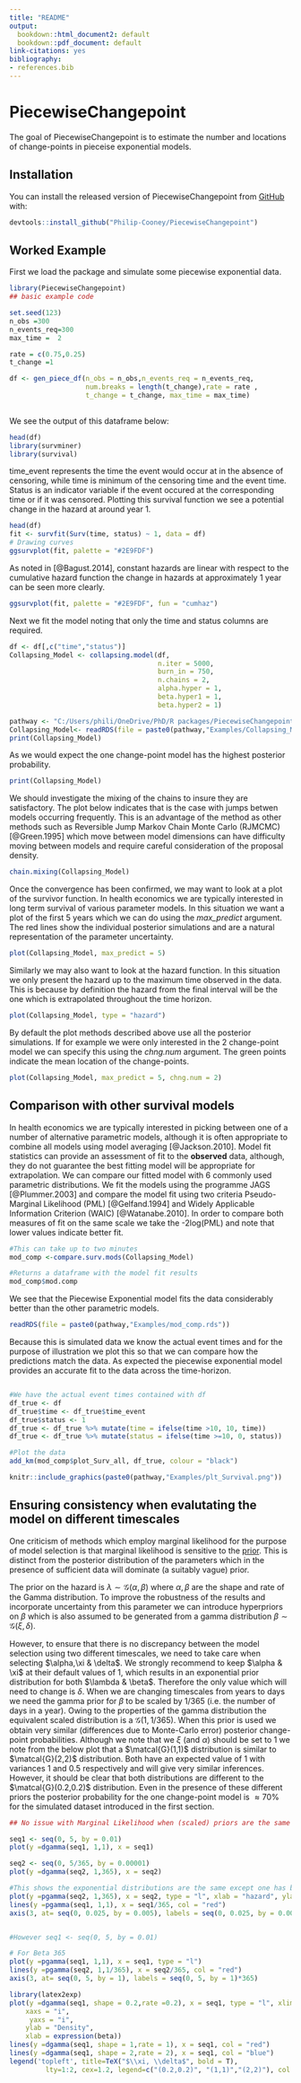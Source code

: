 ```yaml
---
title: "README"
output:
  bookdown::html_document2: default
  bookdown::pdf_document: default
link-citations: yes  
bibliography: 
- references.bib
---
```


# PiecewiseChangepoint


  <!-- - "C:/Users/phili/OneDrive/PhD/R packages/PiecewiseChangepoint/PiecewiseChangepoint/references.bib" -->

<!-- badges: start -->
<!-- badges: end -->

The goal of PiecewiseChangepoint is to estimate the number and locations of change-points in pieceise exponential models. 

<!-- [@Raftery.1986] -->

<!-- @Raftery.1986 -->

## Installation

You can install the released version of PiecewiseChangepoint from [GitHub](https://github.com/Philip-Cooney/PiecewiseChangepoint) with:

``` r
devtools::install_github("Philip-Cooney/PiecewiseChangepoint")
```

## Worked Example

First we load the package and simulate some piecewise exponential data. 

``` r
library(PiecewiseChangepoint)
## basic example code

set.seed(123)
n_obs =300
n_events_req=300
max_time =  2

rate = c(0.75,0.25)
t_change =1

df <- gen_piece_df(n_obs = n_obs,n_events_req = n_events_req,
                   num.breaks = length(t_change),rate = rate ,
                   t_change = t_change, max_time = max_time)
                   

```


We see the output of this dataframe below:

```r
head(df)
library(survminer)
library(survival)
```
time_event represents the time the event would occur at in the absence of censoring, while time is minimum of the censoring time and the event time. Status is an indicator variable if the event occured at the corresponding time or if it was censored. Plotting this survival function we see a potential change in the hazard at around year 1. 

```r
head(df)
fit <- survfit(Surv(time, status) ~ 1, data = df)
# Drawing curves
ggsurvplot(fit, palette = "#2E9FDF")

```


As noted in [@Bagust.2014], constant hazards are linear with respect to the cumulative hazard function the change in hazards at approximately 1 year can be seen more clearly. 

```r

ggsurvplot(fit, palette = "#2E9FDF", fun = "cumhaz")


```

 Next we fit the model noting that only the time and status columns are required.

``` r
df <- df[,c("time","status")]
Collapsing_Model <- collapsing.model(df,
                                     n.iter = 5000,
                                     burn_in = 750,
                                     n.chains = 2,
                                     alpha.hyper = 1,
                                     beta.hyper1 = 1,
                                     beta.hyper2 = 1)


```

```r
pathway <- "C:/Users/phili/OneDrive/PhD/R packages/PiecewiseChangepoint/PiecewiseChangepoint/"
Collapsing_Model<- readRDS(file = paste0(pathway,"Examples/Collapsing_Model.rds"))
print(Collapsing_Model)


```

As we would expect the one change-point model has the highest posterior probability. 
```r
print(Collapsing_Model)
```

We should investigate the mixing of the chains to insure they are satisfactory. The plot below indicates that is the case with jumps betwen models occurring frequently. This is an advantage of the method as other methods such as Reversible Jump Markov Chain Monte Carlo (RJMCMC) [@Green.1995] which move between model dimensions can have difficulty moving between models and require careful consideration of the proposal density.  


```r
chain.mixing(Collapsing_Model)
```

Once the convergence has been confirmed, we may want to look at a plot of the survivor function. In health economics we are typically interested in long term survival of various parameter models. In this situation we want a plot of the first 5 years which we can do using the _max_predict_ argument. The red lines show the individual posterior simulations and are a natural representation of the parameter uncertainty. 

```r
plot(Collapsing_Model, max_predict = 5)

```

Similarly we may also want to look at the hazard function. In this situation we only present the hazard up to the maximum time observed in the data. This is because by definition the hazard from the final interval will be the one which is extrapolated throughout the time horizon.

```r
plot(Collapsing_Model, type = "hazard")

```

By default the plot methods described above use all the posterior simulations. If for example we were only interested in the 2 change-point model we can specify this using the _chng.num_ argument. The green points indicate the mean location of the change-points.

```r
plot(Collapsing_Model, max_predict = 5, chng.num = 2)

```


## Comparison with other survival models

In health economics we are typically interested in picking between one of a number of alternative parametric models, although it is often appropriate to combine all models using model averaging [@Jackson.2010]. Model fit statistics can provide an assessment of fit to the __observed__ data, although, they do not guarantee the best fitting model will be appropriate for extrapolation. We can compare our fitted model with 6 commonly used parametric distributions. We fit the models using the programme JAGS [@Plummer.2003] and compare the model fit using two criteria Pseudo-Marginal Likelihood (PML) [@Gelfand.1994] and Widely Applicable Information Criterion (WAIC) [@Watanabe.2010]. In order to compare both measures of fit on the same scale we take the -2log(PML) and note that lower values indicate better fit.

```r
#This can take up to two minutes
mod_comp <-compare.surv.mods(Collapsing_Model)

#Returns a dataframe with the model fit results
mod_comp$mod.comp

```
We see that the Piecewise Exponential model fits the data considerably better than the other parametric models.  

```r
readRDS(file = paste0(pathway,"Examples/mod_comp.rds"))

```

Because this is simulated data we know the actual event times and for the purpose of illustration we plot this so that we can compare how the predictions match the data. As expected the piecewise exponential model provides an accurate fit to the data across the time-horizon.

``` r

#We have the actual event times contained with df
df_true <- df
df_true$time <- df_true$time_event
df_true$status <- 1
df_true <- df_true %>% mutate(time = ifelse(time >10, 10, time))
df_true <- df_true %>% mutate(status = ifelse(time >=10, 0, status))

#Plot the data
add_km(mod_comp$plot_Surv_all, df_true, colour = "black")

```

```r

knitr::include_graphics(paste0(pathway,"Examples/plt_Survival.png"))

```
## Ensuring consistency when evalutating the model on different timescales

One criticism of methods which employ marginal likelihood for the purpose of model selection is that marginal likelihood is sensitive to the [prior](https://www.youtube.com/watch?v=kisFIbkfDUs&ab_channel=BenLambert). This is distinct from the posterior distribution of the parameters which in the presence of sufficient data will dominate (a suitably vague) prior.

The prior on the hazard is $\lambda \sim \mathcal{G}(\alpha, \beta)$ where $\alpha,\beta$ are the shape and rate of the Gamma distribution. To improve the robustness of the results and incorporate uncertainty from this parameter we can introduce hyperpriors on $\beta$ which is also assumed to be generated from a gamma distribution $\beta \sim \mathcal{G}(\xi, \delta)$. 

However, to ensure that there is no discrepancy between the model selection using two different timescales, we need to take care when selecting $\alpha,\xi & \delta$. We strongly recommend to keep $\alpha & \xi$ at their default values of 1, which results in an exponential prior distribution for both $\lambda & \beta$. Therefore the only value which will need to change is $\delta$. When we are changing timescales from years to days we need the gamma prior for $\beta$ to be scaled by 1/365 (i.e. the number of days in a year). Owing to the properties of the gamma distribution the equivalent scaled distribution is a $\mathcal{G}(1,1/365)$. When this prior is used we obtain very similar (differences due to Monte-Carlo error) posterior change-point probabilities. Although we note that we $\xi$ (and $\alpha$) should be set to 1 we note from the below plot that a $\matcal{G}(1,1)$ distribution is similar to $\matcal{G}(2,2)$ distribution. Both have an expected value of 1 with variances 1 and 0.5 respectively and will give very similar inferences. However, it should be clear that both distributions are different to the $\matcal{G}(0.2,0.2)$ distribution. Even in the presence of these different priors the posterior probability for the one change-point model is $\approx 70\%$ for the simulated dataset introduced in the first section.     


```r

## No issue with Marginal Likelihood when (scaled) priors are the same

seq1 <- seq(0, 5, by = 0.01)
plot(y =dgamma(seq1, 1,1), x = seq1)

seq2 <- seq(0, 5/365, by = 0.00001)
plot(y =dgamma(seq2, 1,365), x = seq2)

#This shows the exponential distributions are the same except one has been scaled by a factor of 1/365
plot(y =pgamma(seq2, 1,365), x = seq2, type = "l", xlab = "hazard", ylab = "density")
lines(y =pgamma(seq1, 1,1), x = seq1/365, col = "red")
axis(3, at= seq(0, 0.025, by = 0.005), labels = seq(0, 0.025, by = 0.005)*365)


#However seq1 <- seq(0, 5, by = 0.01)

# For Beta 365
plot(y =pgamma(seq1, 1,1), x = seq1, type = "l")
lines(y =pgamma(seq2, 1,1/365), x = seq2/365, col = "red")
axis(3, at= seq(0, 5, by = 1), labels = seq(0, 5, by = 1)*365)


```

```r

library(latex2exp)
plot(y =dgamma(seq1, shape = 0.2,rate =0.2), x = seq1, type = "l", xlim = c(0,5), ylim=c(0,5),
    xaxs = "i",
     yaxs = "i",
    ylab = "Density",
    xlab = expression(beta))
lines(y =dgamma(seq1, shape = 1,rate = 1), x = seq1, col = "red")
lines(y =dgamma(seq1, shape = 2,rate = 2), x = seq1, col = "blue")
legend('topleft', title=TeX("$\\xi, \\delta$", bold = T), 
         lty=1:2, cex=1.2, legend=c("(0.2,0.2)", "(1,1)","(2,2)"), col = c("black","red", "blue"))

```
